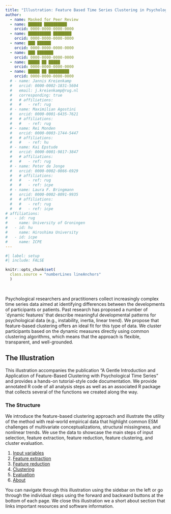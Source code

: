 ```yaml
---
title: "Illustration: Feature Based Time Series Clustering in Psychology [tsFeatureClustR]"
author:
  - name: Masked for Peer Review
  - name: ██████ ██████████
    orcid: 0000-0000-0000-0000
  - name: ██████████ ████████
    orcid: 0000-0000-0000-0000
  - name: ███ ██████
    orcid: 0000-0000-0000-0000
  - name: ███ ███████
    orcid: 0000-0000-0000-0000
  - name: █████ ██ █████
    orcid: 0000-0000-0000-0000
  - name: █████ ██ █████████
    orcid: 0000-0000-0000-0000
  # - name: Jannis Kreienkamp
  #   orcid: 0000-0002-1831-5604
  #   email: j.kreienkamp@rug.nl
  #   corresponding: true
  #   # affiliations:
  #   #   - ref: rug
  # - name: Maximilian Agostini
  #   orcid: 0000-0001-6435-7621
  #   # affiliations:
  #   #   - ref: rug
  # - name: Rei Monden
  #   orcid: 0000-0003-1744-5447
  #   # affiliations:
  #   #   - ref: hu
  # - name: Kai Epstude
  #   orcid: 0000-0001-9817-3847
  #   # affiliations:
  #   #   - ref: rug
  # - name: Peter de Jonge
  #   orcid: 0000-0002-0866-6929
  #   # affiliations:
  #   #   - ref: rug
  #   #   - ref: icpe
  # - name: Laura F. Bringmann
  #   orcid: 0000-0002-8091-9935
  #   # affiliations:
  #   #   - ref: rug
  #   #   - ref: icpe
# affiliations:
#   - id: rug
#     name: University of Groningen
#   - id: hu
#     name: Hiroshima University
#   - id: icpe
#     name: ICPE
---
```


```r
#| label: setup
#| include: FALSE

knitr::opts_chunk$set(
  class.source = "numberLines lineAnchors"
  )
```

<br>

Psychological researchers and practitioners collect increasingly complex time series data aimed at identifying differences between the developments of participants or patients. Past research has proposed a number of `dynamic features' that describe meaningful developmental patterns for psychological data (e.g., instability, inertia, linear trend). We propose that feature-based clustering offers an ideal fit for this type of data. We cluster participants based on the dynamic measures directly using common clustering algorithms, which means that the approach is flexible, transparent, and well-grounded.

## The Illustration

This illustration accompanies the publication "A Gentle Introduction and Application of Feature-Based Clustering with Psychological Time Series" and provides a hands-on tutorial-style code documentation. We provide annotated R code of all analysis steps as well as an associated R package that collects several of the functions we created along the way. 

### The Structure

We introduce the feature-based clustering approach and illustrate the utility of the method with real-world empirical data that highlight common ESM challenges of multivariate conceptualizations, structural missingness, and nonlinear trends. We use the data to showcase the main steps of input selection, feature extraction, feature reduction, feature clustering, and cluster evaluation.

1. [Input variables](01-input-variables.qmd)
2. [Feature extraction](02-feature-extraction.qmd)
3. [Feature reduction](03-feature-reduction.qmd)
4. [Clustering](04-clustering.qmd)
5. [Evaluation](05-evaluation.qmd)
6. [About](about.qmd)

You can navigate through this illustration using the sidebar on the left or go through the individual steps using the forward and backward buttons at the bottom of each page. We close this illustration we a short about section that links important resources and software information.


